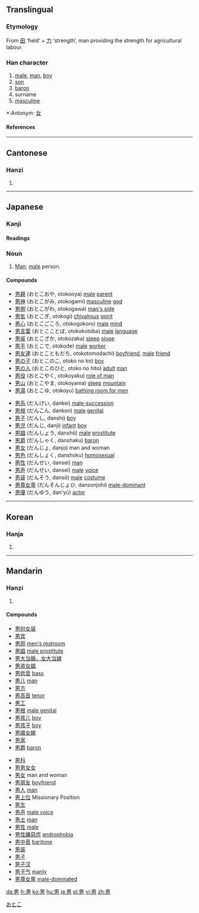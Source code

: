 ==Translingual==
===Etymology===
From [[田]] ‘field’ + [[力]] ‘strength’, man providing the strength for agricultural labour.
===Han character===
{{Han char|rn=102|rad=田|as=02|sn=7|four=6042<sub>7</sub>|canj=田大尸 (WKS)}}
# [[male]], [[man]], [[boy]]
# [[son]]
# [[baron]]
# surname
# [[masculine]]


*:Antonym: [[女]]
====References====
{{Han ref|kx=0759.020|dkj=21730|dj=1169.020|hdz=42529.050|uh=7537|ud=30007|bh=A86B|bd=43115}}
----
==Cantonese==
===Hanzi===
{{yue-hanzi|jyut=|y=naam4}}
# {{defn|Cantonese}}
----
== Japanese ==
[[Category:1000_Japanese_basic_words|おとこ]]
=== Kanji ===
{{ja-kanji|grade=1|rs=田02}}
====Readings====
{{ja-readings|on=[[だん]] (dan), [[なん]] (nan)|kun=[[おとこ]] (otoko)}}

=== Noun ===
{{ja-noun|k|count=|hira=おとこ|rom=otoko}}
# [[Man]]; [[male]] person.

====Compounds====
{{top2}}
*[[男親]] (おとこおや, otokooya) [[male]] [[parent]]
*[[男神]] (おとこがみ, otokogami) [[masculine]] [[god]]
*[[男側]] (おとこがわ, otokogawa) [[man's side]]
*[[男気]] (おとこぎ, otokogi) [[chivalrous]] [[spirit]]
*[[男心]] (おとこごころ, otokogokoro) [[male]] [[mind]]
*[[男言葉]] (おとこことば, otokokotoba) [[male]] [[language]]
*[[男坂]] (おとこざか, otokozaka) [[steep]] [[slope]]
*[[男手]] (おとこで, otokode) [[male]] [[worker]]
*[[男友達]] (おとこともだち, otokotomodachi) [[boyfriend]], [[male]] [[friend]]
*[[男の子]] (おとこのこ, otoko no ko) [[boy]]
*[[男の人]] (おとこのひと, otoko no hito) [[adult]] [[man]]
*[[男役]] (おとこやく, otokoyaku) [[role of man]]
*[[男山]] (おとこやま, otokoyama) [[steep]] [[mountain]]
*[[男湯]] (おとこゆ, otokoyu) [[bathing room for men]]
{{mid2}}
*[[男系]] (だんけい, dankei) [[male-succession]]
*[[男根]] (だんこん, dankon) [[male]] [[genital]]
*[[男子]] (だんし, danshi) [[boy]]
*[[男児]] (だんじ, danji) [[infant]] [[boy]]
*[[男娼]] (だんしょう, danshō) [[male]] [[prostitute]]
*[[男爵]] (だんしゃく, danshaku) [[baron]]
*[[男女]] (だんじょ, danjo) man and woman
*[[男色]] (だんしょく, danshoku) [[homosexual]]
*[[男性]] (だんせい, dansei) [[man]]
*[[男声]] (だんせい, dansei) [[male]] [[voice]]
*[[男装]] (だんそう, dansō) [[male]] [[costume]]
*[[男尊女卑]] (だんそんじょひ, dansonjohi) [[male-dominant]]
*[[男優]] (だんゆう, dan'yū) [[actor]]
{{bottom}}
----

==Korean==
===Hanja===
{{ko-hanja|hangeul=남|eumhun=사내|rv=nam|mr=nam|y=nam}}
# {{defn|Korean}}






----
==Mandarin==
===Hanzi===
{{cmn-hanzi|pin=[[nán]] (nan2)|wg=nan<sup>2</sup>}}
# {{defn|Mandarin}}

====Compounds====
{{top}}
*[[男扮女装]]
*[[男宾]]
*[[男厕]] [[men's restroom]]
*[[男娼]] [[male prostitute]]
*[[男大当婚，女大当嫁]]
*[[男盗女娼]]
*[[男低音]] [[bass]]
*[[男儿]] [[man]]
*[[男方]] 
*[[男高音]] [[tenor]]
*[[男工]] 
*[[男根]] [[male genital]]
*[[男孩儿]] [[boy]]
*[[男孩子]] [[boy]]
*[[男婚女嫁]]
*[[男家]] 
*[[男爵]] [[baron]]
{{mid}}
*[[男科]]
*[[男男女女]]
*[[男女]] man and woman
*[[男朋友]] [[boyfriend]]
*[[男人]] [[man]]
*[[男上位]] Missionary Position
*[[男生]]
*[[男声]] [[male voice]]
*[[男士]] [[man]]
*[[男性]] [[male]]
*[[男性嫌惡症]] [[androphobia]]
*[[男中音]] [[baritone]] 
*[[男装]]
*[[男子]]
*[[男子汉]]
*[[男子气]] [[manly]]
*[[男尊女卑]] [[male-dominated]]
{{bottom}}

[[da:男]]
[[fr:男]]
[[ko:男]]
[[hu:男]]
[[ja:男]]
[[pl:男]]
[[vi:男]]
[[zh:男]]